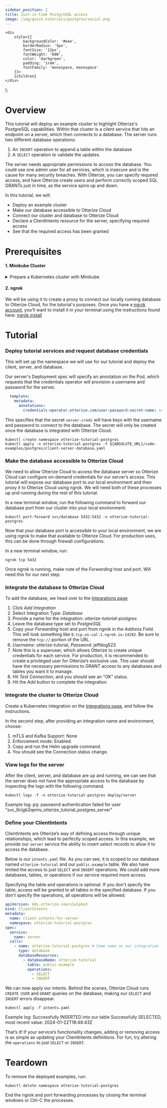 ```yaml
---
sidebar_position: 2
title: Just-in-time PostgreSQL access
image: /img/quick-tutorials/postgres/social.png
---
```



    <div
        style={{
            backgroundColor: '#eee',
            borderRadius: '5px',
            fontSize: '12px',
            fontWeight: '600',
            color: 'darkgreen',
            padding: '1rem',
            fontFamily: 'monospace, monospace'
        }}>
        {children}
    </div>
);


# Overview
This tutorial will deploy an example cluster to highlight Otterize's PostgreSQL capabilities. Within that cluster is a client service that hits an endpoint on a server, which then connects to a database. The server runs two different database operations:
1. An `INSERT` operation to append a table within the database
2. A `SELECT` operation to validate the updates.

The server needs appropriate permissions to access the database. You could use one admin user for all services, which is insecure and is the cause for many security breaches. With Otterize, you can specify required access, and have Otterize create users and perform correctly scoped SQL GRANTs just in time, as the service spins up and down.

In this tutorial, we will:
* Deploy an example cluster
* Make our database accessible to Otterize Cloud
* Connect our cluster and database to Otterize Cloud
* Declare a ClientIntents resource for the server, specifying required access
* See that the required access has been granted

# Prerequisites

#### 1. Minikube Cluster
<details>
    <summary>Prepare a Kubernetes cluster with Minikube</summary>

For this tutorial you'll need a local Kubernetes cluster. Having a cluster with a [CNI](https://kubernetes.io/docs/concepts/extend-kubernetes/compute-storage-net/network-plugins/) that supports [NetworkPolicies](https://kubernetes.io/docs/concepts/services-networking/network-policies/) isn't required for this tutorial, but is recommended so that your cluster works with other tutorials.

If you don't have the Minikube CLI, first [install it](https://minikube.sigs.k8s.io/docs/start/).

Then start your Minikube cluster with Calico, in order to enforce network policies.

```shell
minikube start --cpus=4 --memory 4096 --disk-size 32g --cni=calico
```

</details>


#### 2. ngrok
We will be using it to create a proxy to connect our locally running database to Otterize Cloud, for the tutorial's purposes. Once you have a [ngrok account](https://dashboard.ngrok.com/signup), you’ll want to install it in your terminal using the instructions found here: [ngrok install](https://ngrok.com/download)

# Tutorial

### Deploy tutorial services and request database credentials
This will set up the namespace we will use for our tutorial and deploy the client, server, and database.

Our server's Deployment spec will specify an annotation on the Pod, which requests that the credentials operator will provision a username and password for the server.
```yaml
  template:
    metadata:
      annotations:
        credentials-operator.otterize.com/user-password-secret-name: server-creds
```
This specifies that the secret `server-creds` will have keys with the username and password to connect to the database.
The secret will only be created once the database is integrated with Otterize Cloud.

``` shell
kubectl create namespace otterize-tutorial-postgres
kubectl apply -n otterize-tutorial-postgres -f ${ABSOLUTE_URL}/code-examples/postgres/client-server-database.yaml
```

### Make the database accessible to Otterize Cloud

We need to allow Otterize Cloud to access the database server so Otterize Cloud can configure on-demand credentials for our server’s access. This tutorial will expose our database port to our local environment and then proxy it to Otterize Cloud using ngrok. We will need both of these processes up and running during the rest of this tutorial.

In a new terminal window, run the following command to forward our database port from our cluster into your local environment:
```shell
kubectl port-forward svc/database 5432:5432 -n otterize-tutorial-postgres
```

Now that your database port is accessible to your local environment, we are using ngrok to make that available to Otterize Cloud. For production uses, this can be done through firewall configurations.

In a new terminal window, run:
```shell
ngrok tcp 5432
```

Once ngrok is running, make note of the *Forwarding* host and port. Will need this for our next step.

### Integrate the database to Otterize Cloud

To add the database, we head over to the [Integrations page](https://app.otterize.com/integrations)

1. Click *Add Integration*
2. Select Integration Type: *Database*
3. Provide a name for the integration: *otterize-tutorial-postgres*
4. Leave the database type set to *PostgreSQL*
5. Copy your *Forwarding* host and port from ngrok in the *Address* Field. This will look something like `0.tcp.us-cal-1.ngrok.io:14192`. Be sure to remove the `tcp://` portion of the URL.
6. *Username*: otterize-tutorial, *Password*: jeffdog523
1. Note this is a superuser, which allows Otterize to create unique credentials for each service. For production, it is recommended to create a privileged user for Otterize’s exclusive use. This user should have the necessary permissions to GRANT access to any databases and tables you want it to manage.
7. Hit *Test Connection*, and you should see an “OK” status.
8. Hit the Add button to complete the integration

### Integrate the cluster to Otterize Cloud
Create a Kubernetes integration on the [Integrations page](https://app.otterize.com/integrations), and follow the instructions.

In the second step, after providing an integration name and environment, choose:

1. mTLS and Kafka Support: None
2. Enforcement mode: Enabled.
3. Copy and run the Helm upgrade command.
4. You should see the Connection status change.


### View logs for the server
After the client, server, and database are up and running, we can see that the server does not have the appropriate access to the database by inspecting the logs with the following command.

```shell
kubectl logs -f -n otterize-tutorial-postgres deploy/server
```


Example log:
<Terminal>
    pq: password authentication failed for user "svc_9cigb2qemv_otterize_tutorial_postgres_server"
</Terminal>

### Define your ClientIntents

ClientIntents are Otterize’s way of defining access through unique relationships, which lead to perfectly scoped access. In this example, we provide our `server` service the ability to insert select records to allow it to access the database.

Below is our `intents.yaml` file. As you can see, it is scoped to our database named `otterize-tutorial` and our `public.example` table. We also have limited the access to just `SELECT` and `INSERT` operations. We could add more databases, tables, or operations if our service required more access.

Specifying the table and operations is optional. If you don't specify the table, access will be granted to all tables in the specified database. If you don't specify the operations, all operations will be allowed.
```yaml
apiVersion: k8s.otterize.com/v1alpha3
kind: ClientIntents
metadata:
  name: client-intents-for-server
  namespace: otterize-tutorial-postgres
spec:
  service:
    name: server
  calls:
    - name: otterize-tutorial-postgres # Same name as our integration
      type: database
      databaseResources:
        - databaseName: otterize-tutorial
          table: public.example
          operations:
            - SELECT
            - INSERT
```

We can now apply our intents. Behind the scenes, Otterize Cloud runs `CREATE USER` and `GRANT` queries on the database, making our `SELECT` and `INSERT` errors disappear.

```shell
kubectl apply -f intents.yaml
```

Example log:
<Terminal>
    Successfully INSERTED into our table
    Successfully SELECTED, most recent value:  2024-01-22T18:48:43Z
</Terminal>

That’s it! If your service’s functionality changes, adding or removing access is as simple as updating your ClientIntents definitions. For fun, try altering the `operations` to just `SELECT` or `INSERT`.

# Teardown
To remove the deployed examples, run:
```shell
kubectl delete namespace otterize-tutorial-postgres
```

End the ngrok and port forwarding processes by closing the terminal windows or Ctrl-C the processes.